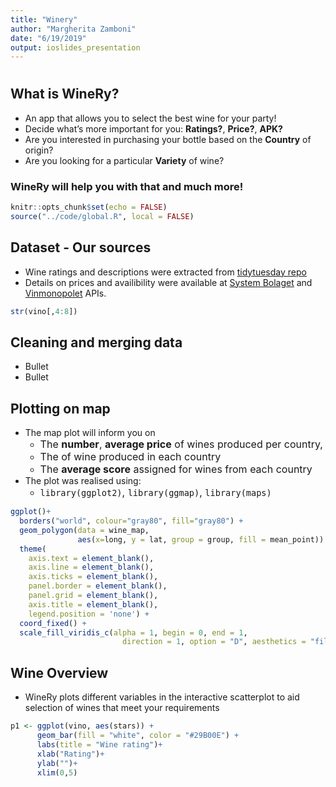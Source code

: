 ```yaml
---
title: "Winery"
author: "Margherita Zamboni"
date: "6/19/2019"
output: ioslides_presentation
---
```

# 

## What is WineRy?
- An app that allows you to select the best wine for your party! 
- Decide what's more important for you: __Ratings?__, __Price?__, __APK?__
- Are you interested in purchasing your bottle based on the __Country__ of origin?
- Are you looking for a particular __Variety__ of wine?

### WineRy will help you with that and much more!


```r
knitr::opts_chunk$set(echo = FALSE)
source("../code/global.R", local = FALSE)

```


## Dataset - Our sources
- Wine ratings and descriptions were extracted from [tidytuesday repo](https://github.com/rfordatascience/tidytuesday/tree/master/data/2019/2019-05-28)
- Details on prices and availibility were available at [System Bolaget](https://www.systembolaget.se/api/) and [Vinmonopolet](https://www.vinmonopolet.no/datadeling) APIs.


```r

str(vino[,4:8])

```

## Cleaning and merging data
- Bullet
- Bullet


## Plotting on map
- The map plot will inform you on
    + <font size="3">The **number**, **average price** of wines produced per country, </font>
    + <font size="3">The  of wine produced in each country </font>
    + <font size="3">The **average score** assigned for wines from each country </font>
- The plot was realised using: 
    + <font size="3">`library(ggplot2)`, `library(ggmap)`,  `library(maps)` </font>
 
```r

ggplot()+
  borders("world", colour="gray80", fill="gray80") +
  geom_polygon(data = wine_map, 
               aes(x=long, y = lat, group = group, fill = mean_point)) +
  theme(
    axis.text = element_blank(),
    axis.line = element_blank(),
    axis.ticks = element_blank(),
    panel.border = element_blank(),
    panel.grid = element_blank(),
    axis.title = element_blank(),
    legend.position = 'none') +
  coord_fixed() +
  scale_fill_viridis_c(alpha = 1, begin = 0, end = 1,
                         direction = 1, option = "D", aesthetics = "fill")


```

## Wine Overview 
- WineRy plots different variables in the interactive scatterplot to aid selection of wines that meet your requirements 
 
```r

p1 <- ggplot(vino, aes(stars)) + 
      geom_bar(fill = "white", color = "#29B00E") +
      labs(title = "Wine rating")+
      xlab("Rating")+
      ylab("")+
      xlim(0,5)

```
